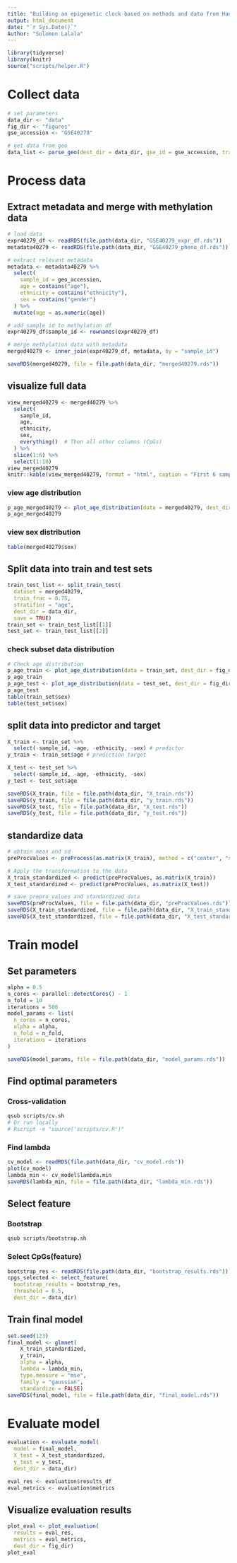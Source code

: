 ```yaml
---
title: "Building an epigenetic clock based on methods and data from Hannum et al"
output: html_document
date: "`r Sys.Date()`"
Author: "Solomon Lalala"
---
```


```r
library(tidyverse)
library(knitr)
source("scripts/helper.R")
```

# Collect data
```r
# set parameters
data_dir <- "data"
fig_dir <- "figures"
gse_accession <- "GSE40279"

# get data from geo
data_list <- parse_geo(dest_dir = data_dir, gse_id = gse_accession, transpose = TRUE, save = TRUE)
```

# Process data
## Extract metadata and merge with methylation data
```r
# load data
expr40279_df <- readRDS(file.path(data_dir, "GSE40279_expr_df.rds"))
metadata40279 <- readRDS(file.path(data_dir, "GSE40279_pheno_df.rds"))

# extract relevant metadata
metadata <- metadata40279 %>%
  select(
    sample_id = geo_accession,
    age = contains("age"),
    ethnicity = contains("ethnicity"),
    sex = contains("gender")
  ) %>%
  mutate(age = as.numeric(age))

# add sample id to methylation df
expr40279_df$sample_id <- rownames(expr40279_df)

# merge methylation data with metadata
merged40279 <- inner_join(expr40279_df, metadata, by = "sample_id")

saveRDS(merged40279, file = file.path(data_dir, "merged40279.rds"))
```

## visualize full data
```r
view_merged40279 <- merged40279 %>%
  select(
    sample_id,
    age,
    ethnicity,
    sex,
    everything()  # Then all other columns (CpGs)
  ) %>%
  slice(1:6) %>%
  select(1:10)
view_merged40279
knitr::kable(view_merged40279, format = "html", caption = "First 6 samples of merged data")
```

### view age distribution
```r
p_age_merged40279 <- plot_age_distribution(data = merged40279, dest_dir = fig_dir, save = TRUE)
p_age_merged40279
```

### view sex distribution
```r
table(merged40279$sex)
```

## Split data into train and test sets
```r
train_test_list <- split_train_test(
  dataset = merged40279, 
  train_frac = 0.75, 
  stratifier = "age", 
  dest_dir = data_dir, 
  save = TRUE)
train_set <- train_test_list[[1]]
test_set <- train_test_list[[2]]
```

### check subset data distribution
```r
# Check age distribution
p_age_train <- plot_age_distribution(data = train_set, dest_dir = fig_dir, save = TRUE)
p_age_train
p_age_test <- plot_age_distribution(data = test_set, dest_dir = fig_dir, save = TRUE)
p_age_test
table(train_set$sex)
table(test_set$sex)
```

## split data into predictor and target
```r
X_train <- train_set %>%
  select(-sample_id, -age, -ethnicity, -sex) # predictor
y_train <- train_set$age # prediction target

X_test <- test_set %>%
  select(-sample_id, -age, -ethnicity, -sex)
y_test <- test_set$age

saveRDS(X_train, file = file.path(data_dir, "X_train.rds"))
saveRDS(y_train, file = file.path(data_dir, "y_train.rds"))
saveRDS(X_test, file = file.path(data_dir, "X_test.rds"))
saveRDS(y_test, file = file.path(data_dir, "y_test.rds"))
```

## standardize data
```r
# obtain mean and sd
preProcValues <- preProcess(as.matrix(X_train), method = c("center", "scale"))

# Apply the transformation to the data
X_train_standardized <- predict(preProcValues, as.matrix(X_train))
X_test_standardized <- predict(preProcValues, as.matrix(X_test))

# save prepro_values and standardized data
saveRDS(preProcValues, file = file.path(data_dir, "preProcValues.rds"))
saveRDS(X_train_standardized, file = file.path(data_dir, "X_train_standardized.rds"))
saveRDS(X_test_standardized, file = file.path(data_dir, "X_test_standardized.rds"))
```


# Train model
## Set parameters
```r
alpha = 0.5
n_cores <- parallel::detectCores() - 1
n_fold = 10
iterations = 500
model_params <- list(
  n_cores = n_cores,
  alpha = alpha,
  n_fold = n_fold,
  iterations = iterations
)

saveRDS(model_params, file = file.path(data_dir, "model_params.rds"))
```

## Find optimal parameters
### Cross-validation
```bash
qsub scripts/cv.sh
# Or run locally
# Rscript -e "source('scripts/cv.R')"
```

### Find lambda
```r
cv_model <- readRDS(file.path(data_dir, "cv_model.rds"))
plot(cv_model)
lambda_min <- cv_model$lambda.min
saveRDS(lambda_min, file = file.path(data_dir, "lambda_min.rds"))
```

## Select feature
### Bootstrap
```bash
qsub scripts/bootstrap.sh
```

### Select CpGs(feature) 
```r
bootstrap_res <- readRDS(file.path(data_dir, "bootstrap_results.rds"))
cpgs_selected <- select_feature(
  bootstrap_results = bootstrap_res, 
  threshold = 0.5,
  dest_dir = data_dir)
```

## Train final model
```r
set.seed(123)
final_model <- glmnet(
    X_train_standardized, 
    y_train, 
    alpha = alpha, 
    lambda = lambda_min, 
    type.measure = "mse",
    family = "gaussian",
    standardize = FALSE)
saveRDS(final_model, file = file.path(data_dir, "final_model.rds"))
```

# Evaluate model
```r
evaluation <- evaluate_model(
  model = final_model, 
  X_test = X_test_standardized, 
  y_test = y_test, 
  dest_dir = data_dir)

eval_res <- evaluation$results_df
eval_metrics <- evaluation$metrics
```


## Visualize evaluation results
```r
plot_eval <- plot_evaluation(
  results = eval_res, 
  metrics = eval_metrics, 
  dest_dir = fig_dir)
plot_eval
```












